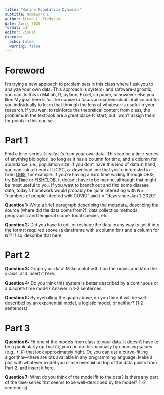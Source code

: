 ```yaml
---
title: "Marine Population Dynamics"
subtitle: Homework 1 
author: Alexa L. Fredston
date: April 2025
format: pdf
editor: visual
execute:
  echo: false
  warning: false
---
```


# Foreword

I'm trying a new approach to problem sets in this class where I ask you to analyze your own data. This approach is system- and software-agnostic; you can do this in Matlab, R, python, Excel, on paper, or however else you like. My goal here is for the course to focus on mathematical intuition but for you individually to learn that through the lens of whatever is useful in your research. If you want to reinforce the theoretical content from class, the problems in the textbook are a great place to start, but I won't assign them for points in this course. 

# Part 1 

Find a time-series. Ideally it's from your own data. This can be a time-series of anything biological, so long as it has a column for time, and a column for abundance, i.e., population size. If you don't have this kind of data in hand, you can ask a friend at UCSC, or download one that you're interested in---from [OBIS](https://obis.org/), for example. If you're having a hard time wading through OBIS, try [BioTime](https://biotime.st-andrews.ac.uk/) or [FISHGLOB](https://github.com/AquaAuma/FishGlob_data). It doesn't have to be marine, although that might be most useful to you. If you want to branch out and find some disease data, today's homework would probably be quite interesting with $N$ = "numbers of people infected with COVID" and $t$ = "days since Jan 1, 2020". 

**Question 1:** Write a brief paragraph describing the metadata, describing the source (where did the data come from?), data collection methods, geographic and temporal scope, focal species, etc. 

**Question 2:** Did you have to edit or reshape the data in any way to get it into the format required above (a dataframe with a column for $t$ and a column for $N$)? If so, describe that here. 

# Part 2

**Question 3:** Graph your data! Make a plot with $t$ on the x=axis and $N$ on the y-axis, and insert it here.

**Question 4:** Do you think this system is better described by a continuous or a discrete time model? Answer in 1-2 sentences.

**Question 5:** By eyeballing the graph above, do you think it will be well-described by an exponential model, a logistic model, or neither? (1-2 sentences)

# Part 3

**Question 6:** Fit one of the models from class to your data. It doesn't have to be a particularly optimal fit; you can do this manually by choosing values (e.g., $r$, $R$) that look approximately right. Or, you can use a curve-fitting algorithm---there are lots available in any programming language. Make a plot with whatever model you chose overlaid on top of the data points from Part 2, and insert it here.

**Question 7:** What do you think of the model fit to the data? Is there any part of the time-series that seems to be well-described by the model? (1-2 sentences)
